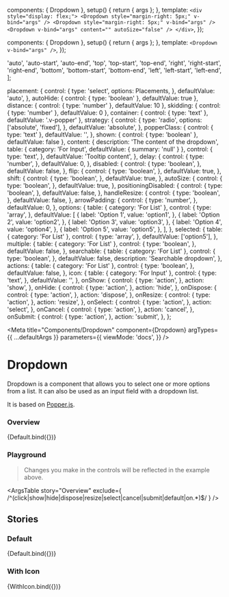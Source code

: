 

  components: { Dropdown },
  setup() {
    return { args };
  },
  template: `
      <div style="display: flex;">
        <Dropdown style="margin-right: 5px;" v-bind="args" />
        <Dropdown style="margin-right: 5px;" v-bind="args" />
        <Dropdown v-bind="args" content="" autoSize="false" />
      </div>
    `,
});

  components: { Dropdown },
  setup() {
    return { args };
  },
  template: `<Dropdown v-bind="args" />`,
});

  'auto',
  'auto-start',
  'auto-end',
  'top',
  'top-start',
  'top-end',
  'right',
  'right-start',
  'right-end',
  'bottom',
  'bottom-start',
  'bottom-end',
  'left',
  'left-start',
  'left-end',
];

  placement: {
    control: {
      type: 'select',
      options: Placements,
    },
    defaultValue: 'auto',
  },
  autoHide: { control: { type: 'boolean' }, defaultValue: true },
  distance: { control: { type: 'number' }, defaultValue: 10 },
  skidding: { control: { type: 'number' }, defaultValue: 0 },
  container: { control: { type: 'text' }, defaultValue: '.v-popper' },
  strategy: {
    control: {
      type: 'radio',
      options: ['absolute', 'fixed'],
    },
    defaultValue: 'absolute',
  },
  popperClass: {
    control: { type: 'text' },
    defaultValue: '',
  },
  shown: { control: { type: 'boolean' }, defaultValue: false },
  content: {
    description: 'The content of the dropdown',
    table: { category: 'For Input', defaultValue: { summary: 'null' } },
    control: {
      type: 'text',
    },
    defaultValue: 'Tooltip content',
  },
  delay: {
    control: {
      type: 'number',
    },
    defaultValue: 0,
  },
  disabled: {
    control: {
      type: 'boolean',
    },
    defaultValue: false,
  },
  flip: {
    control: {
      type: 'boolean',
    },
    defaultValue: true,
  },
  shift: {
    control: {
      type: 'boolean',
    },
    defaultValue: true,
  },
  autoSize: {
    control: {
      type: 'boolean',
    },
    defaultValue: true,
  },
  positioningDisabled: {
    control: {
      type: 'boolean',
    },
    defaultValue: false,
  },
  handleResize: {
    control: {
      type: 'boolean',
    },
    defaultValue: false,
  },
  arrowPadding: {
    control: {
      type: 'number',
    },
    defaultValue: 0,
  },
  options: {
    table: { category: 'For List' },
    control: {
      type: 'array',
    },
    defaultValue: [
      {
        label: 'Option 1',
        value: 'option1',
      },
      {
        label: 'Option 2',
        value: 'option2',
      },
      {
        label: 'Option 3',
        value: 'option3',
      },
      {
        label: 'Option 4',
        value: 'option4',
      },
      {
        label: 'Option 5',
        value: 'option5',
      },
    ],
  },
  selected: {
    table: { category: 'For List' },
    control: {
      type: 'array',
    },
    defaultValue: ['option5'],
  },
  multiple: {
    table: { category: 'For List' },
    control: {
      type: 'boolean',
    },
    defaultValue: false,
  },
  searchable: {
    table: { category: 'For List' },
    control: {
      type: 'boolean',
    },
    defaultValue: false,
    description: '<span>Searchable dropdown</span>',
  },
  actions: {
    table: { category: 'For List' },
    control: {
      type: 'boolean',
    },
    defaultValue: false,
  },
  icon: {
    table: { category: 'For Input' },
    control: {
      type: 'text',
    },
    defaultValue: '',
  },
  onShow: {
    control: {
      type: 'action',
    },
    action: 'show',
  },
  onHide: {
    control: {
      type: 'action',
    },
    action: 'hide',
  },
  onDispose: {
    control: {
      type: 'action',
    },
    action: 'dispose',
  },
  onResize: {
    control: {
      type: 'action',
    },
    action: 'resize',
  },
  onSelect: {
    control: {
      type: 'action',
    },
    action: 'select',
  },
  onCancel: {
    control: {
      type: 'action',
    },
    action: 'cancel',
  },
  onSubmit: {
    control: {
      type: 'action',
    },
    action: 'submit',
  },
};

<Meta
  title="Components/Dropdown"
  component={Dropdown}
  argTypes={{ ...defaultArgs }}
  parameters={{
    viewMode: 'docs',
  }}
/>

# Dropdown

Dropdown is a component that allows you to select one or more options from a list.
It can also be used as an input field with a dropdown list.

It is based on [Popper.js](https://popper.js.org/).

### Overview

<Canvas withSource="open">
  <Story name="Overview" argTypes={{ ...Default.argTypes }} args={{}}>
    {Default.bind({})}
  </Story>
</Canvas>

### Playground

> Changes you make in the controls will be reflected in the example above.

<ArgsTable
  story="Overview"
  exclude={
    /^(click|show|hide|dispose|resize|select|cancel|submit|default|on.*)$/
  }
/>

## Stories

### Default

<Canvas withSource="open">
  <Story name="Default" argTypes={{ ...Default.argTypes }} args={{}}>
    {Default.bind({})}
  </Story>
</Canvas>

### With Icon

<Canvas withSource="open">
  <Story
    name="With Icon"
    argTypes={{ ...WithIcon.argTypes }}
    args={{ content: '', autoSize: false }}
  >
    {WithIcon.bind({})}
  </Story>
</Canvas>
